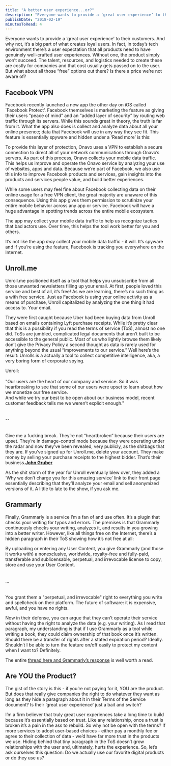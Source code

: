 ```yaml
---
title: "A better user experience...or?"
description: "Everyone wants to provide a ‘great user experience’ to their customers. And why not, it’s a big part of what creates loyal users. In fact, in today’s tech environment there’s a user expectation that all products need to have genuinely well-crafted user experiences. Without one, the product simply won’t succeed. The talent, resources, and logistics needed to create these are costly for companies and that cost usually gets passed on to the user. But what about all those “free” options out there? I"
publishDate: "2018-02-19"
minutesToRead: 4
---
```


<p>Everyone wants to provide a ‘great user experience’ to their customers. And why not, it’s a big part of what creates loyal users. In fact, in today’s tech environment there’s a user expectation that all products need to have genuinely well-crafted user experiences. Without one, the product simply won’t succeed. The talent, resources, and logistics needed to create these are costly for companies and that cost usually gets passed on to the user. But what about all those “free” options out there? Is there a price we’re not aware of?</p>
<h2 id="facebook-vpn">Facebook VPN</h2>
<p>Facebook recently launched a new app the other day on iOS called `Facebook Protect’. Facebook themselves is marketing the feature as giving their users  “peace of mind” and an “added layer of security” by routing web traffic through its servers. While this sounds great in theory, the truth is far from it. What the app also does is collect and analyze data about all your online presence; data that Facebook will use in any way they see fit. This feature is essentially spyware and hidden under a ‘Read more’ is this:</p>

<div class="blockquote">
<div><p>To provide this layer of protection, Onavo uses a VPN to establish a secure connection to direct all of your network communications through Onavo’s servers. As part of this process, Onavo collects your mobile data traffic. This helps us improve and operate the Onavo service by analyzing your use of websites, apps and data. Because we’re part of Facebook, we also use this info to improve Facebook products and services, gain insights into the products and services people value, and build better experiences.</p></div>
</div>

<p>While some users may feel fine about Facebook collecting data on their online usage for a free VPN client, the great majority are unaware of this consequence. Using this app gives them permission to scrutinize your entire mobile behavior across any app or service. Facebook will have a huge advantage in spotting trends across the entire mobile ecosystem.</p>

<div class="blockquote">
<div><p>The app may collect your mobile data traffic to help us recognize tactics that bad actors use. Over time, this helps the tool work better for you and others.</p></div>
</div>

<p>It’s not like the app <i>may</i> collect your mobile data traffic - it will. It’s spyware and if you’re using the feature, Facebook is tracking you everywhere on the Internet.</p>
<h2 id="unrollme">Unroll.me</h2>
<p>Unroll.me positioned itself as a tool that helps you unsubscribe from all those unwanted newsletters filling up your email. At first, people loved this service and best of all, it’s free! As we are learning, there’s no such thing as a with free service. Just as Facebook is using your online activity as a means of purchase, Unroll capitalized by analyzing the one thing it had access to. Your email.</p>
<p>They were first caught because Uber had been buying data from Unroll based on emails containing Lyft purchase receipts. While it’s pretty clear that this is a possibility if you read the terms of service (ToS), almost no one did. ToSs are jumbled, complicated legal documents that aren’t built to be accessible to the general public. Most of us who lightly browse them likely don’t give the Privacy Policy a second thought as data is rarely used for anything beyond the usual “improvements to our service.” Well here’s the result: Unrolls is a actually a tool to collect competitive intelligence, aka, a very boring form of corporate spying.</p>

<div class="blockquote">
<div><p>Unroll:<br /><br />
"Our users are the heart of our company and service. So it was heartbreaking to see that some of our users were upset to learn about how we monetize our free service.<br />And while we try our best to be open about our business model, recent customer feedback tells me we weren’t explicit enough."<br /><br /><br />
--<br /><br /><br />
Give me a fucking break. They’re not “heartbroken” because their users are upset. They’re in damage-control mode because they were operating under the radar and now they’ve been revealed, very publicly, as the shitbags that they are. If you’ve signed up for Unroll.me, delete your account. They make money by selling your purchase receipts to the highest bidder. That’s their business.<strong><a href="https://daringfireball.net/linked/2017/04/23/heartbreaking?ref=antonsten.com">John Gruber</a></strong></p></div>
</div>

<p>As the shit storm of the year for Unroll eventually blew over, they added a ‘Why we don’t charge you for this amazing service’ link to their front page essentially describing that they’ll analyze your email and sell anonymized versions of it. A little to late to the show, if you ask me.</p>
<h2 id="grammarly">Grammarly</h2>
<p>Finally, Grammarly is a service I’m a fan of and use often. It’s a plugin that checks your writing for typos and errors. The premises is that Grammarly continuously checks your writing, analyzes it, and results in you growing into a better writer. However, like all things free on the Internet, there’s a hidden paragraph in their ToS showing how it’s not free at all:</p>

<div class="blockquote">
<div><p>By uploading or entering any User Content, you give Grammarly (and those it works with) a nonexclusive, worldwide, royalty-free and fully-paid, transferable and sublicensable, perpetual, and irrevocable license to copy, store and use your User Content.<br /><br /><br />
…<br /><br /><br />
You grant them a "perpetual, and irrevocable" right to everything you write and spellcheck on their platform. The future of software: it is expensive, awful, and you have no rights.</p></div>
</div>

<p>Now in their defense, you can argue that they can’t operate their service without having the right to analyze the data (e.g. your writing).  As I read that paragraph, my understanding is that if I use Grammarly as a tool while writing a book, they could claim ownership of that book once it’s written. Should there be a transfer of rights after a stated expiration period? Ideally. Shouldn’t I be able to turn the feature on/off easily to protect my content when I want to? Definitely.</p>
<p>The entire <a href="https://twitter.com/tommorris/status/961262927759269888?ref=antonsten.com">thread here and Grammarly’s response</a> is well worth a read.</p>
<h2 id="are-you-the-product">Are YOU the Product?</h2>
<p>The gist of the story is this - if you’re not paying for it, YOU are the product. But does that really give companies the right to do whatever they want as long as they hide a paragraph about it in their Terms of the Service document? Is their ‘great user experience’ just a bait and switch?</p>
<p>I’m a firm believer that truly great user experiences take a long time to build because it’s essentially based on trust. Like any relationship, once a trust is broken it’s a pain in the ass to rebuild. So why not be open with the terms? If more services to adopt user-based choices - either pay a monthly fee or agree to their collection of data - we’d have far more trust in the products we use. Hiding behind that tiny paragraph in the ToS doesn’t  grow relationships with the user and, ultimately, hurts the experience. So, let’s ask ourselves this question: Do we actually use our favorite digital products or do they use us?</p>